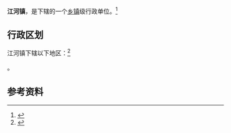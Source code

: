 {{中国乡级行政区|63/28/23/102/000}}

'''江河镇'''，是{{PRC admin/fullname|63/28/23/102/000|3}}下辖的一个[[乡镇|乡镇]]级行政单位。<ref>{{PRC admin/ref sgc|{{PRC admin/parent|63/28/23/102/000}}}}</ref>

== 行政区划 ==

江河镇下辖以下地区：<ref>{{PRC admin/ref sgc|63/28/23/102/000}}</ref>

{{PRC admin/children|63/28/23/102/000}}。

== 参考资料 ==

{{reflist}}

{{行政区划小作品}}
{{PRC admin/navcat|63/28/23/102/000}}
